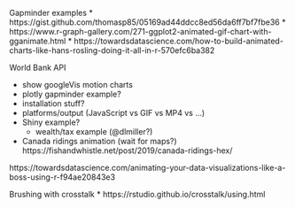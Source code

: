 
Gapminder examples
* https://gist.github.com/thomasp85/05169ad44ddcc8ed56da6ff7bf7fbe36
* https://www.r-graph-gallery.com/271-ggplot2-animated-gif-chart-with-gganimate.html
* https://towardsdatascience.com/how-to-build-animated-charts-like-hans-rosling-doing-it-all-in-r-570efc6ba382

World Bank API

- show googleVis motion charts
- plotly gapminder example?
- installation stuff?
- platforms/output (JavaScript vs GIF vs MP4 vs ...)
- Shiny example?
  - wealth/tax example (@dlmiller?)

- Canada ridings animation (wait for maps?)
  https://fishandwhistle.net/post/2019/canada-ridings-hex/

https://towardsdatascience.com/animating-your-data-visualizations-like-a-boss-using-r-f94ae20843e3

Brushing with crosstalk
* https://rstudio.github.io/crosstalk/using.html

